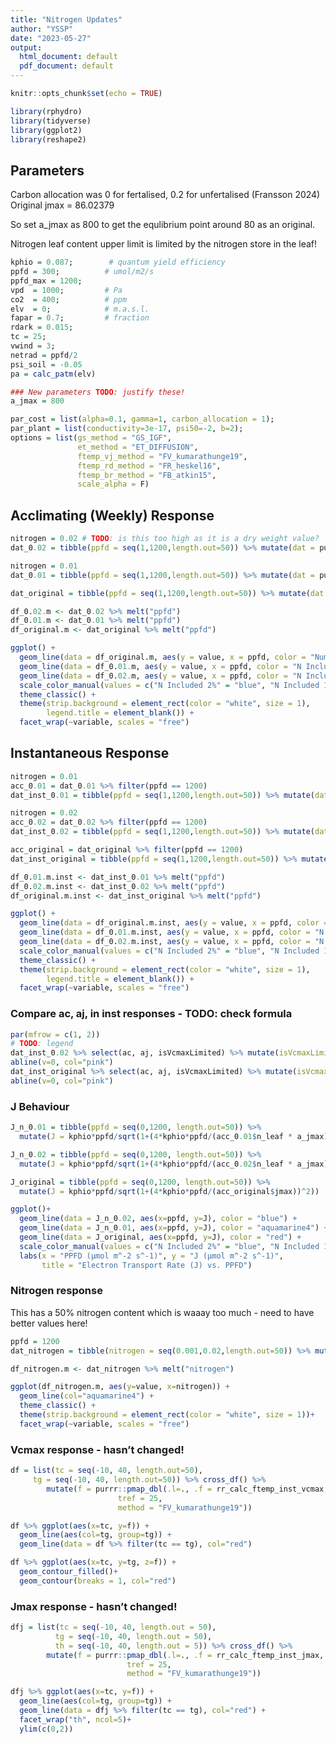 ```yaml
---
title: "Nitrogen Updates"
author: "YSSP"
date: "2023-05-27"
output:
  html_document: default
  pdf_document: default
---
```


```r
knitr::opts_chunk$set(echo = TRUE)
```

```r
library(rphydro)
library(tidyverse)
library(ggplot2)
library(reshape2)
```
## Parameters

Carbon allocation was 0 for fertalised, 0.2 for unfertalised (Fransson 2024)
Original jmax = 86.02379

So set a_jmax as 800 to get the equlibrium point around 80 as an original.

Nitrogen leaf content upper limit is limited by the nitrogen store in the leaf!

```r
kphio = 0.087;        # quantum yield efficiency
ppfd = 300;          # umol/m2/s
ppfd_max = 1200;
vpd  = 1000;         # Pa
co2  = 400;          # ppm
elv  = 0;            # m.a.s.l.
fapar = 0.7;         # fraction
rdark = 0.015;
tc = 25;
vwind = 3;
netrad = ppfd/2
psi_soil = -0.05
pa = calc_patm(elv)

### New parameters TODO: justify these!
a_jmax = 800

par_cost = list(alpha=0.1, gamma=1, carbon_allocation = 1);
par_plant = list(conductivity=3e-17, psi50=-2, b=2);
options = list(gs_method = "GS_IGF", 
               et_method = "ET_DIFFUSION",
               ftemp_vj_method = "FV_kumarathunge19",
               ftemp_rd_method = "FR_heskel16",
               ftemp_br_method = "FB_atkin15",
               scale_alpha = F)
```


## Acclimating (Weekly) Response

```r
nitrogen = 0.02 # TODO: is this too high as it is a dry weight value?
dat_0.02 = tibble(ppfd = seq(1,1200,length.out=50)) %>% mutate(dat = purrr::map(.x=ppfd, .f = ~rphydro_nitrogen(tc, tc, .x, netrad, vpd, co2, pa, nitrogen, fapar, kphio, psi_soil, rdark, vwind, a_jmax, par_plant, par_cost, options))) %>% unnest_wider(dat)

nitrogen = 0.01
dat_0.01 = tibble(ppfd = seq(1,1200,length.out=50)) %>% mutate(dat = purrr::map(.x=ppfd, .f = ~rphydro_nitrogen(tc, tc, .x, netrad, vpd, co2, pa, nitrogen, fapar, kphio, psi_soil, rdark, vwind, a_jmax, par_plant, par_cost, options))) %>% unnest_wider(dat)

dat_original = tibble(ppfd = seq(1,1200,length.out=50)) %>% mutate(dat = purrr::map(.x=ppfd, .f = ~rphydro_numerical(tc, tc, .x, netrad, vpd, co2, pa, fapar, kphio, psi_soil, rdark, vwind, par_plant, par_cost, options))) %>% unnest_wider(dat)
```

```r
df_0.02.m <- dat_0.02 %>% melt("ppfd")
df_0.01.m <- dat_0.01 %>% melt("ppfd")
df_original.m <- dat_original %>% melt("ppfd")

ggplot() + 
  geom_line(data = df_original.m, aes(y = value, x = ppfd, color = "Numeric")) +
  geom_line(data = df_0.01.m, aes(y = value, x = ppfd, color = "N Included 1%")) +
  geom_line(data = df_0.02.m, aes(y = value, x = ppfd, color = "N Included 2%")) +
  scale_color_manual(values = c("N Included 2%" = "blue", "N Included 1%" = "aquamarine4", "Numeric" = "red")) +
  theme_classic() +
  theme(strip.background = element_rect(color = "white", size = 1),
        legend.title = element_blank()) +
  facet_wrap(~variable, scales = "free")
```

## Instantaneous Response

```r
nitrogen = 0.01
acc_0.01 = dat_0.01 %>% filter(ppfd == 1200)
dat_inst_0.01 = tibble(ppfd = seq(1,1200,length.out=50)) %>% mutate(dat = purrr::map(.x=ppfd, .f = ~rphydro_instantaneous_nitrogen(acc_0.01$vcmax25, acc_0.01$jmax25, tc, tc, .x, netrad, vpd, co2, pa, nitrogen, fapar, kphio, psi_soil, rdark, vwind, a_jmax, par_plant, par_cost, options))) %>% unnest_wider(dat)

nitrogen = 0.02
acc_0.02 = dat_0.02 %>% filter(ppfd == 1200)
dat_inst_0.02 = tibble(ppfd = seq(1,1200,length.out=50)) %>% mutate(dat = purrr::map(.x=ppfd, .f = ~rphydro_instantaneous_nitrogen(acc_0.02$vcmax25, acc_0.02$jmax25, tc, tc, .x, netrad, vpd, co2, pa, nitrogen, fapar, kphio, psi_soil, rdark, vwind, a_jmax, par_plant, par_cost, options))) %>% unnest_wider(dat)

acc_original = dat_original %>% filter(ppfd == 1200)
dat_inst_original = tibble(ppfd = seq(1,1200,length.out=50)) %>% mutate(dat = purrr::map(.x=ppfd, .f = ~rphydro_instantaneous_numerical(acc$vcmax25, acc$jmax25, tc, tc, .x, netrad, vpd, co2, pa, fapar, kphio, psi_soil, rdark, vwind, par_plant, par_cost, options))) %>% unnest_wider(dat)

df_0.01.m.inst <- dat_inst_0.01 %>% melt("ppfd")
df_0.02.m.inst <- dat_inst_0.02 %>% melt("ppfd")
df_original.m.inst <- dat_inst_original %>% melt("ppfd")

ggplot() + 
  geom_line(data = df_original.m.inst, aes(y = value, x = ppfd, color = "Numeric")) +
  geom_line(data = df_0.01.m.inst, aes(y = value, x = ppfd, color = "N Included 1%")) +
  geom_line(data = df_0.02.m.inst, aes(y = value, x = ppfd, color = "N Included 2%")) +
  scale_color_manual(values = c("N Included 2%" = "blue", "N Included 1%" = "aquamarine4", "Numeric" = "red")) +
  theme_classic() +
  theme(strip.background = element_rect(color = "white", size = 1),
        legend.title = element_blank()) +
  facet_wrap(~variable, scales = "free")
```

### Compare ac, aj, in inst responses - TODO: check formula

```r
par(mfrow = c(1, 2))
# TODO: legend
dat_inst_0.02 %>% select(ac, aj, isVcmaxLimited) %>% mutate(isVcmaxLimited = isVcmaxLimited*5) %>%  matplot(x=dat_inst_0.02$ppfd, type="l", lty=1, col=c("green4", "yellow3", "black"), main = "Nitrogen", xlab = "ppfd")
abline(v=0, col="pink")
dat_inst_original %>% select(ac, aj, isVcmaxLimited) %>% mutate(isVcmaxLimited = isVcmaxLimited*5) %>%  matplot(x=dat_inst_original$ppfd, type="l", lty=2, col=c("green4", "yellow3", "black"), main = "Original", xlab = "ppfd")
abline(v=0, col="pink")
```

### J Behaviour

```r
J_n_0.01 = tibble(ppfd = seq(0,1200, length.out=50)) %>% 
  mutate(J = kphio*ppfd/sqrt(1+(4*kphio*ppfd/(acc_0.01$n_leaf * a_jmax))^2))

J_n_0.02 = tibble(ppfd = seq(0,1200, length.out=50)) %>% 
  mutate(J = kphio*ppfd/sqrt(1+(4*kphio*ppfd/(acc_0.02$n_leaf * a_jmax))^2))

J_original = tibble(ppfd = seq(0,1200, length.out=50)) %>% 
  mutate(J = kphio*ppfd/sqrt(1+(4*kphio*ppfd/(acc_original$jmax))^2))

ggplot()+
  geom_line(data = J_n_0.02, aes(x=ppfd, y=J), color = "blue") +
  geom_line(data = J_n_0.01, aes(x=ppfd, y=J), color = "aquamarine4") +
  geom_line(data = J_original, aes(x=ppfd, y=J), color = "red") +
  scale_color_manual(values = c("N Included 2%" = "blue", "N Included 1%" = "aquamarine4", "Numeric" = "red")) +
  labs(x = "PPFD (μmol m^-2 s^-1)", y = "J (μmol m^-2 s^-1)", 
       title = "Electron Transport Rate (J) vs. PPFD")

```

### Nitrogen response

This has a 50% nitrogen content which is waaay too much - need to have better values here!

```r
ppfd = 1200
dat_nitrogen = tibble(nitrogen = seq(0.001,0.02,length.out=50)) %>% mutate(dat = purrr::map(.x = nitrogen, .f = ~rphydro_nitrogen(tc, tc, ppfd, netrad, vpd, co2, pa, .x, fapar, kphio, psi_soil, rdark, vwind, a_jmax, par_plant, par_cost, options))) %>% unnest_wider(dat)
```

```r
df_nitrogen.m <- dat_nitrogen %>% melt("nitrogen")

ggplot(df_nitrogen.m, aes(y=value, x=nitrogen)) + 
  geom_line(col="aquamarine4") + 
  theme_classic() +
  theme(strip.background = element_rect(color = "white", size = 1))+
  facet_wrap(~variable, scales = "free")

```

### Vcmax response - hasn't changed!

```r
df = list(tc = seq(-10, 40, length.out=50), 
     tg = seq(-10, 40, length.out=50)) %>% cross_df() %>% 
        mutate(f = purrr::pmap_dbl(.l=., .f = rr_calc_ftemp_inst_vcmax,
                        tref = 25, 
                        method = "FV_kumarathunge19"))

df %>% ggplot(aes(x=tc, y=f)) +
  geom_line(aes(col=tg, group=tg)) + 
  geom_line(data = df %>% filter(tc == tg), col="red")

df %>% ggplot(aes(x=tc, y=tg, z=f)) +
  geom_contour_filled()+
  geom_contour(breaks = 1, col="red")
```

### Jmax response - hasn't changed!

```r

dfj = list(tc = seq(-10, 40, length.out = 50), 
          tg = seq(-10, 40, length.out = 50),
          th = seq(-10, 40, length.out = 5)) %>% cross_df() %>% 
        mutate(f = purrr::pmap_dbl(.l=., .f = rr_calc_ftemp_inst_jmax,
                          tref = 25, 
                          method = "FV_kumarathunge19"))

dfj %>% ggplot(aes(x=tc, y=f)) +
  geom_line(aes(col=tg, group=tg)) + 
  geom_line(data = dfj %>% filter(tc == tg), col="red") + 
  facet_wrap("th", ncol=5)+
  ylim(c(0,2))

```


